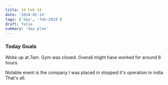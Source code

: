 ```yaml
---
title: 14 Feb 24
date: '2024-02-14'
tags: ['day', 'feb-2024']
draft: false
summary: 'day plan'
---
```


### Today Goals

Woke up at 7am. Gym was closed.
Overall might have worked for around 6 hours.

Notable event is the company I was placed in stopped it's operation in india
That's all.
